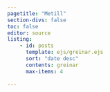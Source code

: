 ```yaml
---
pagetitle: "Metill"
section-divs: false
toc: false
editor: source
listing:
    - id: posts
      template: ejs/greinar.ejs
      sort: "date desc"
      contents: greinar
      max-items: 4
        
---
```





::: {#posts .column-screen}

:::


